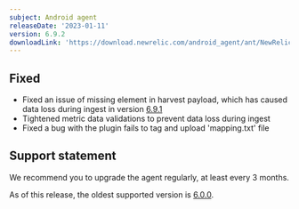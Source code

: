 ```yaml
---
subject: Android agent
releaseDate: '2023-01-11'
version: 6.9.2
downloadLink: 'https://download.newrelic.com/android_agent/ant/NewRelic_Android_Agent_6.9.2.zip'
---
```


## Fixed

* Fixed an issue of missing element in harvest payload, which has caused data loss during ingest in version [6.9.1](/docs/release-notes/mobile-release-notes/android-release-notes/android-691)
* Tightened metric data validations to prevent data loss during ingest
* Fixed a bug with the plugin fails to tag and upload 'mapping.txt' file

## Support statement

We recommend you to upgrade the agent regularly, at least every 3 months.

As of this release, the oldest supported version is [6.0.0](/docs/release-notes/mobile-release-notes/android-release-notes/android-600).
